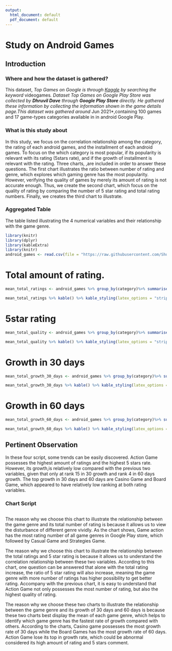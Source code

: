 ```yaml
---
output:
  html_document: default
  pdf_document: default
---
```

# Study on Android Games

## Introduction

### Where and how the dataset is gathered?

This dataset, *Top Games on Google is  through [Kaggle](https://www.kaggle.com/datasets) by searching the keyword *videogames*.
Dataset Top Games on Google Play Store was collected by **Dhruvil Dave** through **Google Play Store** directly. He gathered these information by collecting the information shown in the game details page.This dataset was gathered around *Jun 2021*,containing 100 games and 17 game-types categories available in in android Google Play.

### What is this study about

In this study, we focus on the correlation relationship among the category, the rating of each android games, and the installment of each android games. To focus on the 
which category is most popular, if its popularity is relevant with its rating (5stars rate), and if the growth of installment is relevant with the rating.
Three charts, ,are included in order to answer these questions. The first chart illustrates the ratio between number of rating and genre, which explores which gaming genre has the most popularity. However, verifying the quality of games by merely its amount of rating is not accurate enough. Thus, we create the second chart, which focus on the quality of rating by comparing the number of 5 star rating and total rating numbers. Finally, we creates the third chart to illustrate.


### Aggregated Table
The table listed illustrating the 4 numerical variables and their relationship with the game genre.
```r
library(knitr)
library(dplyr)
library(kableExtra)
library(knitr)
android_games <- read.csv(file = "https://raw.githubusercontent.com/ShuhanChenrock/Info201_Final_Project/main/android-games.csv")

```
# Total amount of rating.
```r
mean_total_ratings <- android_games %>% group_by(category)%>% summarise (Average_total_rating = mean(total.ratings)) %>% arrange(-Average_total_rating)

mean_total_ratings %>% kable() %>% kable_styling(latex_options = "striped")

```
# 5star rating
```r
mean_total_quality <- android_games %>% group_by(category)%>% summarise (Average_5star_rating = mean(X5.star.ratings)) %>% arrange(-Average_5star_rating)

mean_total_quality %>% kable() %>% kable_styling(latex_options = "striped")
```
# Growth in 30 days
```r
mean_total_growth_30_days <- android_games %>% group_by(category)%>% summarise (Average_growth_in_30_days = mean(growth..30.days.)) %>% arrange(-Average_growth_in_30_days,rm.na=TRUE)

mean_total_growth_30_days %>% kable() %>% kable_styling(latex_options = "striped")
```
# Growth in 60 days
```r
mean_total_growth_60_days <- android_games %>% group_by(category)%>% summarise (Average_growth_in_60_days = mean(growth..60.days.)) %>% arrange(-Average_growth_in_60_days,rm.na=TRUE)

mean_total_growth_60_days %>% kable() %>% kable_styling(latex_options = "striped")
```

## Pertinent Observation
In these four script, some trends can be easily discovered. Action Game possesses the highest amount of ratings and the highest 5 stars rate. However, its growth,is relatively low compared with the previous two variables, given that only at rank 15 in 30 growth and rank 4 in 60 days growth. The top growth in 30 days and 60 days are Casino Game and Board Game, which appeared to have relatively low ranking at both rating variables. 

### Chart Script
```r
```
The reason why we choose this chart to illustrate the relationship between the game genre and its total number of rating is because it allows us to view the disturbance of different genre vividly. As the chart shows, Game action has the most rating number of all game genres in Google Play store, which followed by Casual Game and Strategies Game.

The reason why we choose this chart to illustrate the relationship between the total ratings and 5 star rating is because it allows us to understand the correlation relationship between these two variables. According to this chart, one question can be answered that alone with the total rating increase, the ratio of 5 star rating will also increase, meaning the game genre with more number of ratings has higher possibility to get better rating. Accompany with the previous chart, it is easy to understand that Action Game not only possesses the most number of rating, but also the highest quality of rating.

The reason why we choose these two charts to illustrate the relationship between the game genre and its growth of 30 days and 60 days is because these two charts best display the mean of each game genre, which helps to identify which game genre has the fastest rate of growth compared with others. According to the charts, Casino game possesses the most growth rate of 30 days while the Board Games has the most growth rate of 60 days. Action Game lose its top in growth rate, which could be abnormal considered its high amount of rating and 5 stars comment.